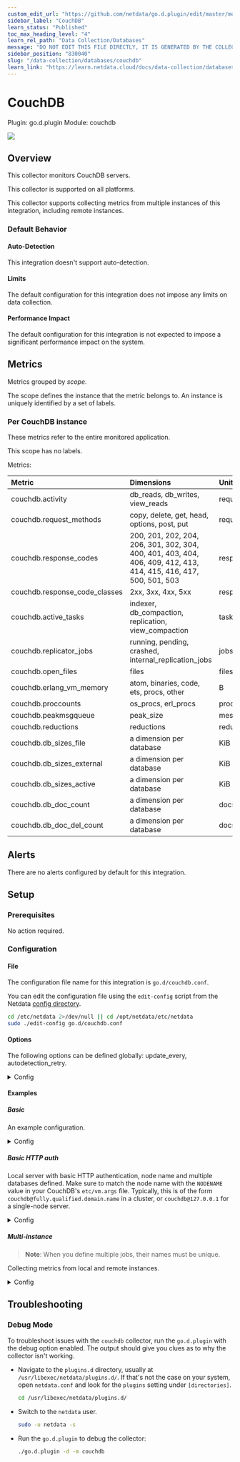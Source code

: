 ```yaml
---
custom_edit_url: "https://github.com/netdata/go.d.plugin/edit/master/modules/couchdb/metadata.yaml"
sidebar_label: "CouchDB"
learn_status: "Published"
toc_max_heading_level: "4"
learn_rel_path: "Data Collection/Databases"
message: "DO NOT EDIT THIS FILE DIRECTLY, IT IS GENERATED BY THE COLLECTOR'S metadata.yaml FILE"
sidebar_position: "830040"
slug: "/data-collection/databases/couchdb"
learn_link: "https://learn.netdata.cloud/docs/data-collection/databases/couchdb"
---
```



# CouchDB

Plugin: go.d.plugin
Module: couchdb

<img src="https://img.shields.io/badge/maintained%20by-Netdata-%2300ab44" />

## Overview

This collector monitors CouchDB servers.




This collector is supported on all platforms.

This collector supports collecting metrics from multiple instances of this integration, including remote instances.


### Default Behavior

#### Auto-Detection

This integration doesn't support auto-detection.

#### Limits

The default configuration for this integration does not impose any limits on data collection.

#### Performance Impact

The default configuration for this integration is not expected to impose a significant performance impact on the system.


## Metrics

Metrics grouped by *scope*.

The scope defines the instance that the metric belongs to. An instance is uniquely identified by a set of labels.



### Per CouchDB instance

These metrics refer to the entire monitored application.

This scope has no labels.

Metrics:

| Metric | Dimensions | Unit |
|:------|:----------|:----|
| couchdb.activity | db_reads, db_writes, view_reads | requests/s |
| couchdb.request_methods | copy, delete, get, head, options, post, put | requests/s |
| couchdb.response_codes | 200, 201, 202, 204, 206, 301, 302, 304, 400, 401, 403, 404, 406, 409, 412, 413, 414, 415, 416, 417, 500, 501, 503 | responses/s |
| couchdb.response_code_classes | 2xx, 3xx, 4xx, 5xx | responses/s |
| couchdb.active_tasks | indexer, db_compaction, replication, view_compaction | tasks |
| couchdb.replicator_jobs | running, pending, crashed, internal_replication_jobs | jobs |
| couchdb.open_files | files | files |
| couchdb.erlang_vm_memory | atom, binaries, code, ets, procs, other | B |
| couchdb.proccounts | os_procs, erl_procs | processes |
| couchdb.peakmsgqueue | peak_size | messages |
| couchdb.reductions | reductions | reductions |
| couchdb.db_sizes_file | a dimension per database | KiB |
| couchdb.db_sizes_external | a dimension per database | KiB |
| couchdb.db_sizes_active | a dimension per database | KiB |
| couchdb.db_doc_count | a dimension per database | docs |
| couchdb.db_doc_del_count | a dimension per database | docs |



## Alerts

There are no alerts configured by default for this integration.


## Setup

### Prerequisites

No action required.

### Configuration

#### File

The configuration file name for this integration is `go.d/couchdb.conf`.


You can edit the configuration file using the `edit-config` script from the
Netdata [config directory](/docs/configuring/configuration#the-netdata-config-directory).

```bash
cd /etc/netdata 2>/dev/null || cd /opt/netdata/etc/netdata
sudo ./edit-config go.d/couchdb.conf
```
#### Options

The following options can be defined globally: update_every, autodetection_retry.


<details><summary>Config</summary>

| Name | Description | Default | Required |
|:----|:-----------|:-------|:--------:|
| update_every | Data collection frequency. | 1 | False |
| autodetection_retry | Recheck interval in seconds. Zero means no recheck will be scheduled. | 0 | False |
| url | Server URL. | http://127.0.0.1:5984 | True |
| node | CouchDB node name. Same as -name vm.args argument. | _local | False |
| databases | List of database names for which db-specific stats should be displayed, space separated. |  | False |
| username | Username for basic HTTP authentication. |  | False |
| password | Password for basic HTTP authentication. |  | False |
| proxy_url | Proxy URL. |  | False |
| proxy_username | Username for proxy basic HTTP authentication. |  | False |
| proxy_password | Password for proxy basic HTTP authentication. |  | False |
| timeout | HTTP request timeout. | 2 | False |
| method | HTTP request method. | GET | False |
| body | HTTP request body. |  | False |
| headers | HTTP request headers. |  | False |
| not_follow_redirects | Redirect handling policy. Controls whether the client follows redirects. | False | False |
| tls_skip_verify | Server certificate chain and hostname validation policy. Controls whether the client performs this check. | False | False |
| tls_ca | Certification authority that the client uses when verifying the server's certificates. |  | False |
| tls_cert | Client tls certificate. |  | False |
| tls_key | Client tls key. |  | False |

</details>

#### Examples

##### Basic

An example configuration.

<details><summary>Config</summary>

```yaml
jobs:
  - name: local
    url: http://127.0.0.1:5984

```
</details>

##### Basic HTTP auth

Local server with basic HTTP authentication, node name and multiple databases defined. Make sure to match the node name with the `NODENAME` value in your CouchDB's `etc/vm.args` file.  Typically, this is of the form `couchdb@fully.qualified.domain.name` in a cluster, or `couchdb@127.0.0.1` for a single-node server.


<details><summary>Config</summary>

```yaml
jobs:
  - name: local
    url: http://127.0.0.1:5984
    node: couchdb@127.0.0.1
    databases: my-db other-db
    username: foo
    password: bar

```
</details>

##### Multi-instance

> **Note**: When you define multiple jobs, their names must be unique.

Collecting metrics from local and remote instances.


<details><summary>Config</summary>

```yaml
jobs:
  - name: local
    url: http://127.0.0.1:5984

  - name: remote
    url: http://203.0.113.0:5984

```
</details>



## Troubleshooting

### Debug Mode

To troubleshoot issues with the `couchdb` collector, run the `go.d.plugin` with the debug option enabled. The output
should give you clues as to why the collector isn't working.

- Navigate to the `plugins.d` directory, usually at `/usr/libexec/netdata/plugins.d/`. If that's not the case on
  your system, open `netdata.conf` and look for the `plugins` setting under `[directories]`.

  ```bash
  cd /usr/libexec/netdata/plugins.d/
  ```

- Switch to the `netdata` user.

  ```bash
  sudo -u netdata -s
  ```

- Run the `go.d.plugin` to debug the collector:

  ```bash
  ./go.d.plugin -d -m couchdb
  ```


